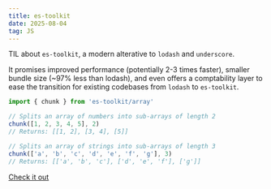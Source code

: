 ```yaml
---
title: es-toolkit
date: 2025-08-04
tag: JS
---
```


TIL about `es-toolkit`, a modern alterative to `lodash` and `underscore`.

It promises improved performance (potentially 2-3 times faster),
smaller bundle size (~97% less than lodash), and even offers a comptability layer to ease the transition for
existing codebases from `lodash` to `es-toolkit`.

```ts
import { chunk } from 'es-toolkit/array'

// Splits an array of numbers into sub-arrays of length 2
chunk([1, 2, 3, 4, 5], 2)
// Returns: [[1, 2], [3, 4], [5]]

// Splits an array of strings into sub-arrays of length 3
chunk(['a', 'b', 'c', 'd', 'e', 'f', 'g'], 3)
// Returns: [['a', 'b', 'c'], ['d', 'e', 'f'], ['g']]
```

[Check it out](https://es-toolkit.dev/intro.html)
